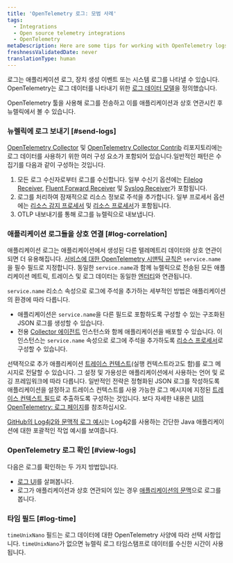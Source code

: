 ```yaml
---
title: 'OpenTelemetry 로그: 모범 사례'
tags:
  - Integrations
  - Open source telemetry integrations
  - OpenTelemetry
metaDescription: Here are some tips for working with OpenTelemetry logs and New Relic.
freshnessValidatedDate: never
translationType: human
---
```


로그는 애플리케이션 로그, 장치 생성 이벤트 또는 시스템 로그를 나타낼 수 있습니다. OpenTelemetry는 로그 데이터를 나타내기 위한 [로그 데이터 모델](https://github.com/open-telemetry/opentelemetry-specification/blob/main/specification/logs/data-model.md)을 정의했습니다.

OpenTelemetry 툴을 사용해 로그를 전송하고 이를 애플리케이션과 상호 연관시킨 후 뉴렐릭에서 볼 수 있습니다.

### 뉴렐릭에 로그 보내기 [#send-logs]

[OpenTelemetry Collector](https://github.com/open-telemetry/opentelemetry-collector) 및 [OpenTelemetry Collector Contrib](https://github.com/open-telemetry/opentelemetry-collector-contrib) 리포지토리에는 로그 데이터를 사용하기 위한 여러 구성 요소가 포함되어 있습니다.일반적인 패턴은 수집기를 다음과 같이 구성하는 것입니다.

1. 모든 로그 수신자로부터 로그를 수신합니다. 일부 수신기 옵션에는 [Filelog Receiver](https://github.com/open-telemetry/opentelemetry-collector-contrib/tree/main/receiver/filelogreceiver), [Fluent Forward Receiver](https://github.com/open-telemetry/opentelemetry-collector-contrib/tree/main/receiver/fluentforwardreceiver) 및 [Syslog Receiver](https://github.com/open-telemetry/opentelemetry-collector-contrib/tree/main/receiver/syslogreceiver)가 포함됩니다.
2. 로그를 처리하여 잠재적으로 리소스 정보로 주석을 추가합니다. 일부 프로세서 옵션에는 [리소스 감지 프로세서](https://github.com/open-telemetry/opentelemetry-collector-contrib/tree/main/processor/resourcedetectionprocessor) 및 [리소스 프로세서](https://github.com/open-telemetry/opentelemetry-collector-contrib/blob/main/processor/resourceprocessor/README.md)가 포함됩니다.
3. OTLP 내보내기를 통해 로그를 뉴렐릭으로 내보냅니다.

### 애플리케이션 로그들을 상호 연결 [#log-correlation]

애플리케이션 로그는 애플리케이션에서 생성된 다른 텔레메트리 데이터와 상호 연관이 되면 더 유용해집니다. [서비스에 대한 OpenTelemetry 시맨틱 규칙은](https://github.com/open-telemetry/opentelemetry-specification/tree/main/specification/resource/semantic_conventions#service) `service.name`을 필수 필드로 지정합니다. 동일한 `service.name`과 함께 뉴렐릭으로 전송된 모든 애플리케이션 메트릭, 트레이스 및 로그 데이터는 동일한 [엔터티](/docs/new-relic-one/use-new-relic-one/core-concepts/what-entity-new-relic)와 연관됩니다.

`service.name` 리소스 속성으로 로그에 주석을 추가하는 세부적인 방법은 애플리케이션의 환경에 따라 다릅니다.

* 애플리케이션은 `service.name`을 다른 필드로 포함하도록 구성할 수 있는 구조화된 JSON 로그를 생성할 수 있습니다.
* 전용 [Collector 에이전트](https://opentelemetry.io/docs/collector/getting-started/#agent) 인스턴스와 함께 애플리케이션을 배포할 수 있습니다. 이 인스턴스는 `service.name` 속성으로 로그에 주석을 추가하도록 [리소스 프로세서](https://github.com/open-telemetry/opentelemetry-collector/tree/main/processor/resourceprocessor)로 구성할 수 있습니다.

선택적으로 추가 애플리케이션 [트레이스 컨텍스트](https://github.com/open-telemetry/opentelemetry-specification/blob/main/specification/logs/overview.md#log-correlation)(실행 컨텍스트라고도 함)를 로그 메시지로 전달할 수 있습니다. 그 설정 및 가용성은 애플리케이션에서 사용하는 언어 및 로깅 프레임워크에 따라 다릅니다. 일반적인 전략은 정형화된 JSON 로그를 작성하도록 애플리케이션을 설정하고 트레이스 컨텍스트를 사용 가능한 로그 메시지에 지정된 [트레이스 컨텍스트 필드](https://github.com/open-telemetry/opentelemetry-specification/blob/main/specification/logs/data-model.md#trace-context-fields)로 추출하도록 구성하는 것입니다. 보다 자세한 내용은 [UI의 OpenTelemetry: 로그 페이지](/docs/more-integrations/open-source-telemetry-integrations/opentelemetry/view-your-data/opentelemetry-logs-page)를 참조하십시오.

[GitHub의 Log4j2와 문맥적 로그 예시](https://github.com/newrelic/newrelic-opentelemetry-examples/tree/main/other-examples/java/logs-in-context-log4j2)는 Log4j2를 사용하는 간단한 Java 애플리케이션에 대한 포괄적인 작업 예시를 보여줍니다.

### OpenTelemetry 로그 확인 [#view-logs]

다음은 로그를 확인하는 두 가지 방법입니다.

* [로그 UI](/docs/logs/log-management/ui-data/use-logs-ui/)를 살펴봅니다.
* 로그가 애플리케이션과 상호 연관되어 있는 경우 [애플리케이션의 문맥](/docs/integrations/open-source-telemetry-integrations/opentelemetry/view-your-opentelemetry-data-new-relic#logs)으로 로그를 봅니다.

### 타임 필드 [#log-time]

`timeUnixNano` 필드는 로그 데이터에 대한 OpenTelemetry 사양에 따라 선택 사항입니다. `timeUnixNano`가 없으면 뉴렐릭 로그 타임스탬프로 데이터를 수신한 시간이 사용됩니다.